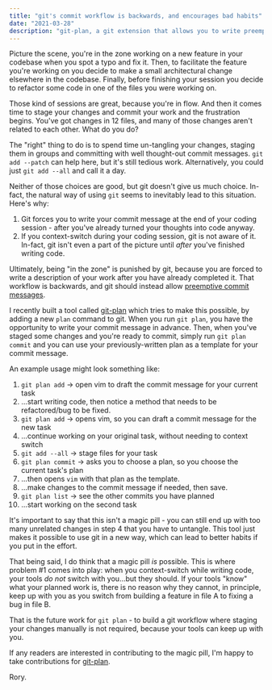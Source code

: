 ```yaml
---
title: "git's commit workflow is backwards, and encourages bad habits"
date: "2021-03-28"
description: "git-plan, a git extension that allows you to write preemptive commit messages"
---
```


Picture the scene, you're in the zone working on a new feature in your codebase when you spot a typo and fix it. Then,
to facilitate the feature you're working on you decide to make a small architectural change elsewhere in the codebase.
Finally, before finishing your session you decide to refactor some code in one of the files you were working on.

Those kind of sessions are great, because you're in flow. And then it comes time to stage your changes and commit your
work and the frustration begins. You've got changes in 12 files, and many of those changes aren't related to
each other. What do you do?

The "right" thing to do is to spend time un-tangling your changes, staging them in groups and committing with well
thought-out commit messages. `git add --patch` can help here, but it's still tedious work. Alternatively, you could just
`git add --all` and call it a day.

Neither of those choices are good, but git doesn't give us much choice. In-fact, the natural way of using `git` seems
to inevitably lead to this situation. Here's why:

1. Git forces you to write your commit message at the end of your coding session - after you've already turned your
thoughts into code anyway.
2. If you context-switch during your coding session, git is not aware of it. In-fact, git isn't even a part of the
picture until _after_ you've finished writing code.

Ultimately, being "in the zone" is punished by git, because you are forced to write a description of your work after you
have already completed it. That workflow is backwards, and git should instead allow [preemptive commit messages](https://arialdomartini.wordpress.com/2012/09/03/pre-emptive-commit-comments/).

I recently built a tool called [git-plan](https://github.com/synek/git-plan) which tries to make this possible, by adding a new
`plan` command  to git. When you run `git plan`, you have the opportunity to write your commit message in advance.
Then, when you've staged some changes and you're ready to commit, simply run `git plan commit` and you can use your
previously-written plan as a template for your commit message.

An example usage might look something like:
1. `git plan add` -> open vim to draft the commit message for your current task
1. ...start writing code, then notice a method that needs to be refactored/bug to be fixed.
2. `git plan add` -> opens vim, so you can draft a commit message for the new task
3. ...continue working on your original task, without needing to context switch
4. `git add --all` -> stage files for your task
5. `git plan commit` -> asks you to choose a plan, so you choose the current task's plan
6. ...then opens `vim` with that plan as the template.
7. ...make changes to the commit message if needed, then save.
8. `git plan list` -> see the other commits you have planned
9. ...start working on the second task

It's important to say that this isn't a magic pill - you can still end up with too many unrelated changes in step
4 that you have to untangle. This tool just makes it possible to use git in a new way, which can lead to better habits
if you put in the effort.

That being said, I do think that a magic pill _is_ possible. This is where problem #1 comes into play: when you
context-switch while writing code, your tools *do not* switch with you...but they should. If your tools "know" what your
planned work is, there is no reason why they cannot, in principle, keep up with you as you switch from building a
feature in file A to fixing a bug in file B.

That is the future work for `git plan` - to build a git workflow where staging your changes manually is not required,
because your tools can keep up with you.

If any readers are interested in contributing to the magic pill, I'm happy to take contributions for
[git-plan](https://github.com/synek/git-plan).

Rory.
